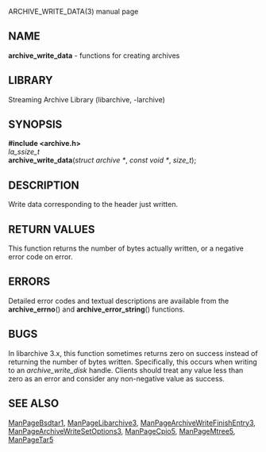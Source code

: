ARCHIVE_WRITE_DATA(3) manual page 
== NAME == 
'''archive_write_data''' 
- functions for creating archives 
== LIBRARY == 
Streaming Archive Library (libarchive, -larchive) 
== SYNOPSIS == 
'''<nowiki>#include <archive.h></nowiki>''' 
<br> 
''la_ssize_t'' 
<br> 
'''archive_write_data'''(''struct archive *'', ''const void *'', ''size_t''); 
== DESCRIPTION == 
Write data corresponding to the header just written. 
== RETURN VALUES == 
This function returns the number of bytes actually written, or 
a negative error code on error. 
== ERRORS == 
Detailed error codes and textual descriptions are available from the 
'''archive_errno'''() 
and 
'''archive_error_string'''() 
functions. 
== BUGS == 
In libarchive 3.x, this function sometimes returns 
zero on success instead of returning the number of bytes written. 
Specifically, this occurs when writing to an 
''archive_write_disk'' 
handle. 
Clients should treat any value less than zero as an error 
and consider any non-negative value as success. 
== SEE ALSO == 
[[ManPageBsdtar1]], 
[[ManPageLibarchive3]], 
[[ManPageArchiveWriteFinishEntry3]], 
[[ManPageArchiveWriteSetOptions3]], 
[[ManPageCpio5]], 
[[ManPageMtree5]], 
[[ManPageTar5]] 
